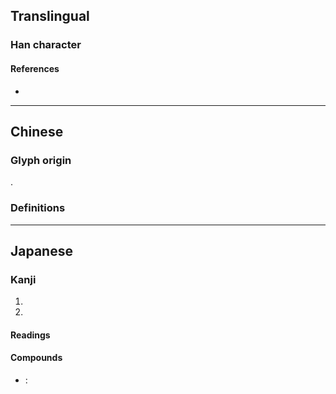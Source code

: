 {{also|峽}}
{{character info/new}}
==Translingual==
{{ja-forms|峡|峡|[[峽]]}}

===Han character===
{{Han char|rn=46|rad=山|as=06|sn=9|four=|canj=UKT|ids=⿰山夹}}

====References====
* {{Han ref|kx=0311.061|dkj=08068|hdz=10770.040|uh=5CE1|ud=23777}}

----

==Chinese==

===Glyph origin===
{{Han simp|峽|f=夾|t=夹}}.

===Definitions===
{{zh-see|峽}}

----

==Japanese==
{{ja-kanji forms|峡|峽}}

===Kanji===
{{ja-kanji|grade=c|rs=山06|kyu=峽}}

# {{l|en|gorge}}
# {{l|en|ravine}}

====Readings====
{{ja-readings
|goon=ぎょう<げふ
|kanon=こう<かふ
|kanyoon=きょう<けふ
|kun=はざま-
}}

====Compounds====
* {{ja-r|峡谷|きょうこく}}: {{l|en|gorge}}
